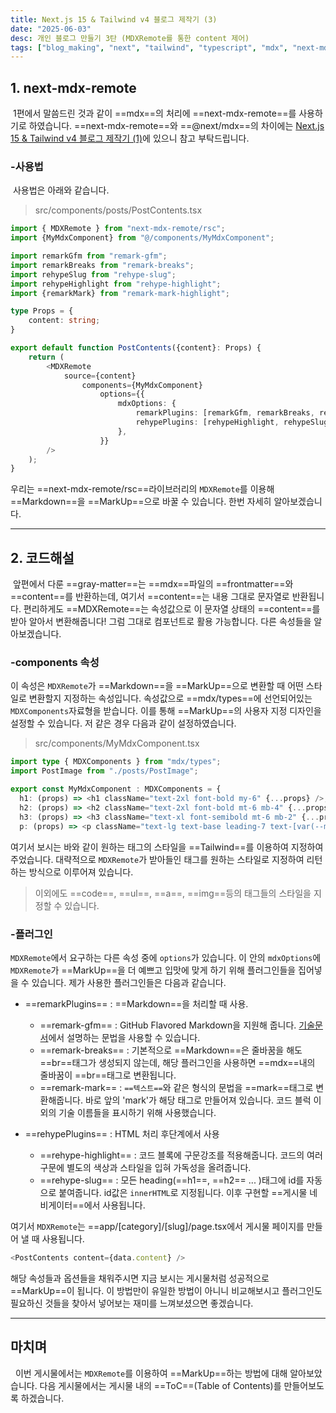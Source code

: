 ```yaml
---
title: Next.js 15 & Tailwind v4 블로그 제작기 (3)
date: "2025-06-03"
desc: 개인 블로그 만들기 3탄 (MDXRemote를 통한 content 제어)
tags: ["blog_making", "next", "tailwind", "typescript", "mdx", "next-mdx-remote"]
---
```


## 1. next-mdx-remote
&nbsp;1편에서 말씀드린 것과 같이 ==mdx==의 처리에 ==next-mdx-remote==를 사용하기로 하였습니다.
==next-mdx-remote==와 ==@next/mdx==의 차이에는 [Next.js 15 & Tailwind v4 블로그 제작기 (1)](https://stickfig8blog.vercel.app/blog/blog_making1)에 있으니 참고 부탁드립니다.  

### -사용법
&nbsp;사용법은 아래와 같습니다. 
>src/components/posts/PostContents.tsx
```ts
import { MDXRemote } from "next-mdx-remote/rsc";
import {MyMdxComponent} from "@/components/MyMdxComponent";

import remarkGfm from "remark-gfm";
import remarkBreaks from "remark-breaks";
import rehypeSlug from "rehype-slug";
import rehypeHighlight from "rehype-highlight";
import {remarkMark} from "remark-mark-highlight";

type Props = {
    content: string;
}

export default function PostContents({content}: Props) {
    return (
        <MDXRemote
            source={content}
                components={MyMdxComponent}
                    options={{
                        mdxOptions: {
                            remarkPlugins: [remarkGfm, remarkBreaks, remarkMark],
                            rehypePlugins: [rehypeHighlight, rehypeSlug],
                        },
                    }} 
        />
    );
}
```

우리는 ==next-mdx-remote/rsc==라이브러리의 ``MDXRemote``를 이용해 ==Markdown==을 ==MarkUp==으로 바꿀 수 있습니다.
한번 자세히 알아보겠습니다.

***

## 2. 코드해설
&nbsp;앞편에서 다룬 ==gray-matter==는 ==mdx==파일의 ==frontmatter==와 ==content==를 반환하는데, 여기서 ==content==는 내용 그대로 문자열로 반환됩니다.
편리하게도 ==MDXRemote==는 속성값으로 이 문자열 상태의 ==content==를 받아 알아서 변환해줍니다! 그럼 그대로 컴포넌트로 활용 가능합니다.
다른 속성들을 알아보겠습니다.

### -components 속성
이 속성은 ``MDXRemote``가 ==Markdown==을 ==MarkUp==으로 변환할 때 어떤 스타일로 변환할지 지정하는 속성입니다.
속성값으로 ==mdx/types==에 선언되어있는 ``MDXComponents``자료형을 받습니다. 이를 통해 ==MarkUp==의 사용자 지정 디자인을 설정할 수 있습니다.
저 같은 경우 다음과 같이 설정하였습니다. 
>src/components/MyMdxComponent.tsx
```ts
import type { MDXComponents } from "mdx/types";
import PostImage from "./posts/PostImage";

export const MyMdxComponent : MDXComponents = {
  h1: (props) => <h1 className="text-2xl font-bold my-6" {...props} />,
  h2: (props) => <h2 className="text-2xl font-bold mt-6 mb-4" {...props} />,
  h3: (props) => <h3 className="text-xl font-semibold mt-6 mb-2" {...props} />,
  p: (props) => <p className="text-lg text-base leading-7 text-[var(--mainText)] mb-4 leading-10" {...props} />, ... };
```
여기서 보시는 바와 같이 원하는 태그의 스타일을 ==Tailwind==를 이용하여 지정하여 주었습니다. 
대략적으로 ``MDXRemote``가 받아들인 태그를 원하는 스타일로 지정하여 리턴하는 방식으로 이루어져 있습니다.
>이외에도 ==code==, ==ul==, ==a==, ==img==등의 태그들의 스타일을 지정할 수 있습니다.

### -플러그인
``MDXRemote``에서 요구하는 다른 속성 중에 ``options``가 있습니다. 이 안의 ``mdxOptions``에 ``MDXRemote``가 ==MarkUp==을 더 예쁘고 입맛에 맞게 하기 위해 플러그인들을 집어넣을 수 있습니다.
제가 사용한 플러그인들은 다음과 같습니다.
- ==remarkPlugins== : ==Markdown==을 처리할 때 사용.
  - ==remark-gfm== : GitHub Flavored Markdown을 지원해 줍니다. [기술문서](https://docs.github.com/ko/get-started/writing-on-github/getting-started-with-writing-and-formatting-on-github/basic-writing-and-formatting-syntax)에서 설명하는 문법을 사용할 수 있습니다.
  - ==remark-breaks== : 기본적으로 ==Markdown==은 줄바꿈을 해도 ==br==태그가 생성되지 않는데, 해당 플러그인을 사용하면 ==mdx==내의 줄바꿈이 ==br==태그로 변환됩니다.
  - ==remark-mark== : `==텍스트==`와 같은 형식의 문법을 ==mark==태그로 변환해줍니다. 바로 앞의 'mark'가 해당 태그로 만들어져 있습니다. 코드 블럭 이외의 기술 이름들을 표시하기 위해 사용했습니다.

- ==rehypePlugins== : HTML 처리 후단계에서 사용
  - ==rehype-highlight== : 코드 블록에 구문강조를 적용해줍니다. 코드의 여러 구문에 별도의 색상과 스타일을 입혀 가독성을 올려줍니다.
  - ==rehype-slug== : 모든 heading(==h1==, ==h2== ... )태그에 id를 자동으로 붙여줍니다. id값은 ``innerHTML``로 지정됩니다. 이후 구현할 ==게시물 네비게이터==에서 사용됩니다.

여기서 ``MDXRemote``는 ==app/[category]/[slug]/page.tsx에서 게시물 페이지를 만들어 낼 때 사용됩니다.
```ts
<PostContents content={data.content} />
```

해당 속성들과 옵션들을 채워주시면 지금 보시는 게시물처럼 성공적으로 ==MarkUp==이 됩니다. 이 방법만이 유일한 방법이 아니니 비교해보시고 플러그인도 필요하신 것들을 찾아서 넣어보는 재미를 느껴보셨으면 좋겠습니다.

***

## 마치며
&nbsp; 이번 게시물에서는 ``MDXRemote``를 이용하여 ==MarkUp==하는 방법에 대해 알아보았습니다. 다음 게시물에서는 게시물 내의 ==ToC==(Table of Contents)를 만들어보도록 하겠습니다.